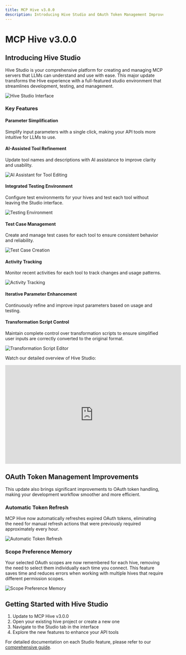 ```yaml
---
title: MCP Hive v3.0.0
description: Introducing Hive Studio and OAuth Token Management Improvements
---
```


# MCP Hive v3.0.0

## Introducing Hive Studio

Hive Studio is your comprehensive platform for creating and managing MCP servers that LLMs can understand and use with ease. This major update transforms the Hive experience with a full-featured studio environment that streamlines development, testing, and management.

![Hive Studio Interface](/images/v3.0.0/hive-studio-interface.png)

### Key Features

#### Parameter Simplification
Simplify input parameters with a single click, making your API tools more intuitive for LLMs to use.

#### AI-Assisted Tool Refinement
Update tool names and descriptions with AI assistance to improve clarity and usability.

![AI Assistant for Tool Editing](/images/v3.0.0/ai-tool-assistant.png)

#### Integrated Testing Environment
Configure test environments for your hives and test each tool without leaving the Studio interface.

![Testing Environment](/images/v3.0.0/testing-environment.png)

#### Test Case Management
Create and manage test cases for each tool to ensure consistent behavior and reliability.

![Test Case Creation](/images/v3.0.0/test-case-management.png)

#### Activity Tracking
Monitor recent activities for each tool to track changes and usage patterns.

![Activity Tracking](/images/v3.0.0/activity-tracking.png)

#### Iterative Parameter Enhancement
Continuously refine and improve input parameters based on usage and testing.

#### Transformation Script Control
Maintain complete control over transformation scripts to ensure simplified user inputs are correctly converted to the original format.

![Transformation Script Editor](/images/v3.0.0/transformation-script-editor.png)

Watch our detailed overview of Hive Studio:

<iframe 
  width="560" 
  height="315" 
  src="https://www.youtube.com/embed/m9F6ts2YUas" 
  title="Introducing Hive Studio" 
  frameborder="0" 
  allow="accelerometer; autoplay; clipboard-write; encrypted-media; gyroscope; picture-in-picture" 
  allowfullscreen>
</iframe>

## OAuth Token Management Improvements

This update also brings significant improvements to OAuth token handling, making your development workflow smoother and more efficient.

### Automatic Token Refresh

MCP Hive now automatically refreshes expired OAuth tokens, eliminating the need for manual refresh actions that were previously required approximately every hour.

![Automatic Token Refresh](/images/v3.0.0/automatic-token-refresh.png)

### Scope Preference Memory

Your selected OAuth scopes are now remembered for each hive, removing the need to select them individually each time you connect. This feature saves time and reduces errors when working with multiple hives that require different permission scopes.

![Scope Preference Memory](/images/v3.0.0/scope-preference-memory.png)

## Getting Started with Hive Studio

1. Update to MCP Hive v3.0.0
2. Open your existing hive project or create a new one
3. Navigate to the Studio tab in the interface
4. Explore the new features to enhance your API tools

For detailed documentation on each Studio feature, please refer to our [comprehensive guide](https://docs.example.com/mcp-hive/studio-guide). 